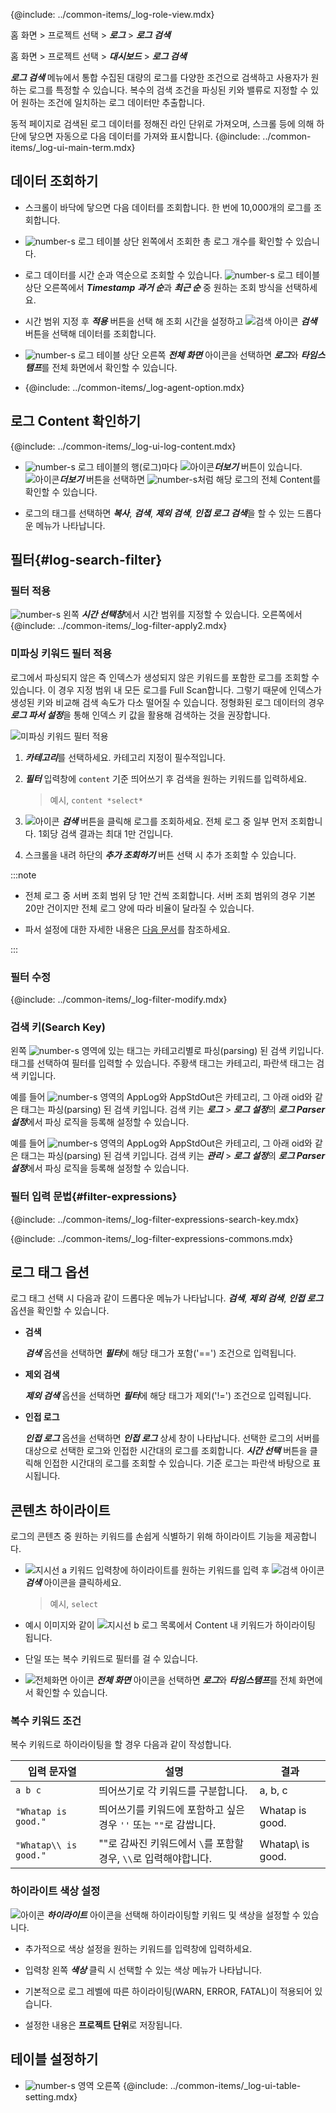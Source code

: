 {@include: ../common-items/_log-role-view.mdx}

<Xclude product='aws-log'>

홈 화면 > 프로젝트 선택 > ***로그*** > ***로그 검색***

</Xclude>

<InDoc product='aws-log'>

홈 화면 > 프로젝트 선택 > ***대시보드*** > ***로그 검색***

</InDoc>

***로그 검색*** 메뉴에서 통합 수집된 대량의 로그를 다양한 조건으로 검색하고 사용자가 원하는 로그를 특정할 수 있습니다. 복수의 검색 조건을 파싱된 키와 밸류로 지정할 수 있어 원하는 조건에 일치하는 로그 데이터만 추출합니다. 

동적 페이지로 검색된 로그 데이터를 정해진 라인 단위로 가져오며, 스크롤 등에 의해 하단에 닿으면 자동으로 다음 데이터를 가져와 표시합니다. {@include: ../common-items/_log-ui-main-term.mdx}

<Xclude product='postgresql,mysql'>

<ImgLang img='log-search.png' desc='로그 검색 sc' />

</Xclude>

<InDoc product='postgresql,mysql'>

<ImgLang img='db-log-search.png' desc='' />

</InDoc>

## 데이터 조회하기 

* 스크롤이 바닥에 닿으면 다음 데이터를 조회합니다. 한 번에 10,000개의 로그를 조회합니다.

* ![number-s](/img/number-03.png) 로그 테이블 상단 왼쪽에서 조회한 총 로그 개수를 확인할 수 있습니다. 

* 로그 데이터를 시간 순과 역순으로 조회할 수 있습니다. ![number-s](/img/number-03.png) 로그 테이블 상단 오른쪽에서 ***Timestamp*** ***과거 순***과 ***최근 순*** 중 원하는 조회 방식을 선택하세요.

* 시간 범위 지정 후 ***적용*** 버튼을 선택 해 조회 시간을 설정하고 ![검색 아이콘](/img/ic-search-on-press.svg) ***검색*** 버튼을 선택해 데이터를 조회합니다.

* ![number-s](/img/number-03.png) 로그 테이블 상단 오른쪽 <LinkImage img='ic-fullscreen.svg' desc='전체 화면 아이콘'/> ***전체 화면*** 아이콘을 선택하면 ***로그***와 ***타임스탬프***를 전체 화면에서 확인할 수 있습니다.

* {@include: ../common-items/_log-agent-option.mdx}

## 로그 Content 확인하기

{@include: ../common-items/_log-ui-log-content.mdx}

* ![number-s](/img/number-03.png) 로그 테이블의 행(로그)마다 ![아이콘](/img/ic-caret-right.svg)***더보기*** 버튼이 있습니다. ![아이콘](/img/ic-caret-right.svg)***더보기*** 버튼을 선택하면 ![number-s](/img/number-04.png)처럼 해당 로그의 전체 Content를 확인할 수 있습니다.

* 로그의 태그를 선택하면 ***복사***, ***검색***, ***제외 검색***, ***인접 로그 검색***을 할 수 있는 드롭다운 메뉴가 나타납니다.

## 필터{#log-search-filter}

### 필터 적용

![number-s](/img/number-01.png) 왼쪽 ***시간 선택창***에서 시간 범위를 지정할 수 있습니다. 오른쪽에서 {@include: ../common-items/_log-filter-apply2.mdx} 

### 미파싱 키워드 필터 적용

로그에서 파싱되지 않은 즉 인덱스가 생성되지 않은 키워드를 포함한 로그를 조회할 수 있습니다. 이 경우 지정 범위 내 모든 로그를 Full Scan합니다. 그렇기 때문에 인덱스가 생성된 키와 비교해 검색 속도가 다소 떨어질 수 있습니다. 정형화된 로그 데이터의 경우 ***로그 파서 설정***을 통해 인덱스 키 값을 활용해 검색하는 것을 권장합니다.

![미파싱 키워드 필터 적용](/img/log-filter-search.png)

1. ***카테고리***를 선택하세요. 카테고리 지정이 필수적입니다.

1. ***필터*** 입력창에 `content` 기준 띄어쓰기 후 검색을 원하는 키워드를 입력하세요. 

    > 예시, `content *select*`

1. ![아이콘](/img/ic-search.svg) ***검색*** 버튼을 클릭해 로그를 조회하세요. 전체 로그 중 일부 먼저 조회합니다. 1회당 검색 결과는 최대 1만 건입니다.

1. 스크롤을 내려 하단의 ***추가 조회하기*** 버튼 선택 시 추가 조회할 수 있습니다. 

  <ImgLang img='log-content-search-more.png' desc='추가 조회하기'/>

:::note 

* 전체 로그 중 서버 조회 범위 당 1만 건씩 조회합니다. 서버 조회 범위의 경우 기본 20만 건이지만 전체 로그 양에 따라 비율이 달라질 수 있습니다.

* 파서 설정에 대한 자세한 내용은 [다음 문서](log-parser.mdx)를 참조하세요.

:::

### 필터 수정

{@include: ../common-items/_log-filter-modify.mdx} 

### 검색 키(Search Key)

왼쪽 ![number-s](/img/number-02.png) 영역에 있는 태그는 카테고리별로 파싱(parsing) 된 검색 키입니다. 태그를 선택하여 필터를 입력할 수 있습니다. <span class='logwr'>주황색</span> 태그는 카테고리, <span class='lowfg'>파란색</span> 태그는 검색 키입니다.

<InDoc product='log,postgresql,mysql'>

예를 들어 ![number-s](/img/number-02.png) 영역의 <span class='logwr'>AppLog</span>와 <span class='logwr'>AppStdOut</span>은 카테고리, 그 아래 <span class='lowfg'>oid</span>와 같은 태그는 파싱(parsing) 된 검색 키입니다. 검색 키는 ***로그*** > ***로그 설정***의 ***로그 Parser 설정***에서 파싱 로직을 등록해 설정할 수 있습니다. 

</InDoc>

<InDoc product='aws-log'>

예를 들어 ![number-s](/img/number-02.png) 영역의 <span class='logwr'>AppLog</span>와 <span class='logwr'>AppStdOut</span>은 카테고리, 그 아래 <span class='lowfg'>oid</span>와 같은 태그는 파싱(parsing) 된 검색 키입니다. 검색 키는 ***관리*** > ***로그 설정***의 ***로그 Parser 설정***에서 파싱 로직을 등록해 설정할 수 있습니다.

</InDoc>

### 필터 입력 문법{#filter-expressions}

{@include: ../common-items/_log-filter-expressions-search-key.mdx}

{@include: ../common-items/_log-filter-expressions-commons.mdx}

## 로그 태그 옵션

로그 태그 선택 시 다음과 같이 드롭다운 메뉴가 나타납니다. ***검색***, ***제외 검색***, ***인접 로그*** 옵션을 확인할 수 있습니다.

<ImgLang img='log-search-tag.png' desc='로그 태그 드롭다운 메뉴'/>

* **검색**

  ***검색*** 옵션을 선택하면 ***필터***에 해당 태그가 포함('==') 조건으로 입력됩니다.

* **제외 검색**

  ***제외 검색*** 옵션을 선택하면 ***필터***에 해당 태그가 제외('!=') 조건으로 입력됩니다.

* **인접 로그**

  ***인접 로그*** 옵션을 선택하면 ***인접 로그*** 상세 창이 나타납니다. 선택한 로그의 서버를 대상으로 선택한 로그와 인접한 시간대의 로그를 조회합니다. ***시간 선택*** 버튼을 클릭해 인접한 시간대의 로그를 조회할 수 있습니다. 기준 로그는 파란색 바탕으로 표시됩니다.

  <ImgLang img='log-search-adjacent-log.png' desc='로그 태그 인접 로그'/>

## 콘텐츠 하이라이트

로그의 콘텐츠 중 원하는 키워드를 손쉽게 식별하기 위해 하이라이트 기능을 제공합니다.

<ImgLang img='log-search-content-search-highlight.png' desc='콘텐츠 하이라이트'/>

* ![지시선 a](/img/char-a.svg) 키워드 입력창에 하이라이트를 원하는 키워드를 입력 후 ![검색 아이콘](/img/ic-search.svg)***검색*** 아이콘을 클릭하세요.

  > 예시, `select`

* 예시 이미지와 같이 ![지시선 b](/img/char-b.svg) 로그 목록에서 Content 내 키워드가 하이라이팅 됩니다.

* 단일 또는 복수 키워드로 필터를 걸 수 있습니다.

* ![전체화면 아이콘](/img/ic-fullscreen.svg) ***전체 화면*** 아이콘을 선택하면 ***로그***와 ***타임스탬프***를 전체 화면에서 확인할 수 있습니다.

### 복수 키워드 조건

복수 키워드로 하이라이팅을 할 경우 다음과 같이 작성합니다.

|입력 문자열|설명|결과|
|----|----|----|
|`a b c`|띄어쓰기로 각 키워드를 구분합니다.|a, b, c|
|`"Whatap is good."`|띄어쓰기를 키워드에 포함하고 싶은 경우 `''` 또는 `""`로 감쌉니다.|Whatap is good.|
|`"Whatap\\ is good."`|""로 감싸진 키워드에서 `\`를 포함할 경우, `\\`로 입력해야합니다.|Whatap\ is good.|

### 하이라이트 색상 설정

![아이콘](/img/ic-highlight.svg) ***하이라이트*** 아이콘을 선택해 하이라이팅할 키워드 및 색상을 설정할 수 있습니다. 

<ImgLang img='log-lt-highlight.png' desc='라이브테일 하이라이트'/>

* 추가적으로 색상 설정을 원하는 키워드를 입력창에 입력하세요. 

* 입력창 왼쪽 ***색상*** 클릭 시 선택할 수 있는 색상 메뉴가 나타납니다. 

* 기본적으로 로그 레벨에 따른 하이라이팅(<span class='logwr'>WARN</span>, <span class='loger'>ERROR</span>, <span class='logft'>FATAL</span>)이 적용되어 있습니다. 

* 설정한 내용은 **프로젝트 단위**로 저장됩니다. 

## 테이블 설정하기

* ![number-s](/img/number-03.png) 영역 오른쪽 {@include: ../common-items/_log-ui-table-setting.mdx}